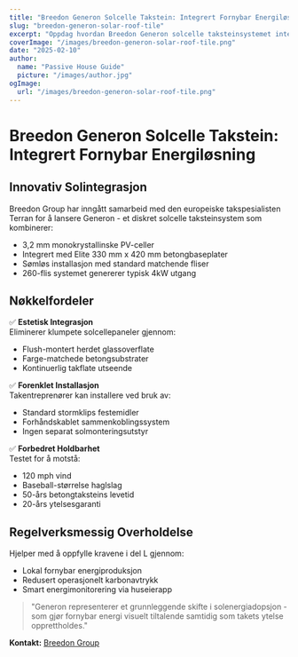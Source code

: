 ```yaml
---
title: "Breedon Generon Solcelle Takstein: Integrert Fornybar Energiløsning"
slug: "breedon-generon-solar-roof-tile"
excerpt: "Oppdag hvordan Breedon Generon solcelle taksteinsystemet integrerer fornybar energiproduksjon med tradisjonell takestetikk."
coverImage: "/images/breedon-generon-solar-roof-tile.png"
date: "2025-02-10"
author:
  name: "Passive House Guide"
  picture: "/images/author.jpg"
ogImage:
  url: "/images/breedon-generon-solar-roof-tile.png"
---
```


# Breedon Generon Solcelle Takstein: Integrert Fornybar Energiløsning

## Innovativ Solintegrasjon

Breedon Group har inngått samarbeid med den europeiske takspesialisten Terran for å lansere Generon - et diskret solcelle taksteinsystem som kombinerer:

- 3,2 mm monokrystallinske PV-celler
- Integrert med Elite 330 mm x 420 mm betongbaseplater
- Sømløs installasjon med standard matchende fliser
- 260-flis systemet genererer typisk 4kW utgang

## Nøkkelfordeler

✅ **Estetisk Integrasjon**  
Eliminerer klumpete solcellepaneler gjennom:
- Flush-montert herdet glassoverflate
- Farge-matchede betongsubstrater
- Kontinuerlig takflate utseende

✅ **Forenklet Installasjon**  
Takentreprenører kan installere ved bruk av:
- Standard stormklips festemidler
- Forhåndskablet sammenkoblingssystem
- Ingen separat solmonteringsutstyr

✅ **Forbedret Holdbarhet**  
Testet for å motstå:
- 120 mph vind
- Baseball-størrelse haglslag
- 50-års betongtaksteins levetid
- 20-års ytelsesgaranti

## Regelverksmessig Overholdelse

Hjelper med å oppfylle kravene i del L gjennom:
- Lokal fornybar energiproduksjon
- Redusert operasjonelt karbonavtrykk
- Smart energimonitorering via huseierapp

> "Generon representerer et grunnleggende skifte i solenergiadopsjon - som gjør fornybar energi visuelt tiltalende samtidig som takets ytelse opprettholdes."  

**Kontakt:** [Breedon Group](https://www.breedongroup.com)